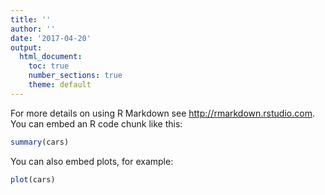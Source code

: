 ```yaml
---
title: ''
author: ''
date: '2017-04-20'
output:
  html_document:
    toc: true
    number_sections: true
    theme: default
---
```


For more details on using R Markdown see <http://rmarkdown.rstudio.com>.
You can embed an R code chunk like this:

```r
summary(cars)
```

You can also embed plots, for example:

```r
plot(cars)
```


